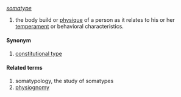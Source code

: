 ''[[somatype]]''
{{en-noun|somatypes}}
# the body build or [[physique]] of a person as it relates to his or her [[temperament]] or behavioral characteristics.

====Synonym====
# [[constitutional type]]

====Related terms====
# somatypology, the study of somatypes
# [[physiognomy]]